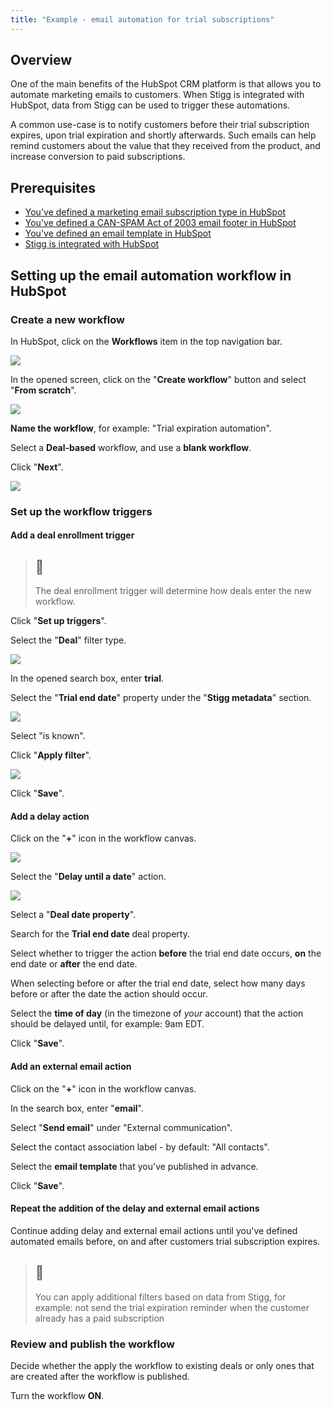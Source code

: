 ```yaml
---
title: "Example - email automation for trial subscriptions"
---
```


## Overview

One of the main benefits of the HubSpot CRM platform is that allows you to automate marketing emails to customers. When Stigg is integrated with HubSpot, data from Stigg can be used to trigger these automations.

A common use-case is to notify customers before their trial subscription expires, upon trial expiration and shortly afterwards. Such emails can help remind customers about the value that they received from the product, and increase conversion to paid subscriptions.

  
## Prerequisites

* [You've defined a marketing email subscription type in HubSpot](https://knowledge.hubspot.com/contacts/how-do-subscription-preferences-and-types-work)
* [You've defined a CAN-SPAM Act of 2003 email footer in HubSpot](https://knowledge.hubspot.com/email/can-i-customize-my-can-spam-email-footer)
* [You've defined an email template in HubSpot](https://knowledge.hubspot.com/email/create-marketing-emails-in-the-drag-and-drop-email-editor)
* [Stigg is integrated with HubSpot](hubspot)
  
## Setting up the email automation workflow in HubSpot

### Create a new workflow

In HubSpot, click on the **Workflows** item in the top navigation bar.

![](/images/f053bfe-Screen_Shot_2022-09-29_at_13.44.52.png)

In the opened screen, click on the "**Create workflow**" button and select "**From scratch**".

![](/images/13b6cc2-Screen_Shot_2022-09-29_at_17.28.09.png)

**Name the workflow**, for example: "Trial expiration automation".

Select a **Deal-based** workflow, and use a **blank workflow**.

Click "**Next**".

![](/images/24994c7-Screen_Shot_2022-09-29_at_15.57.05.png)

  
### Set up the workflow triggers

#### Add a deal enrollment trigger

> ## 📘
> 
> The deal enrollment trigger will determine how deals enter the new workflow.

Click "**Set up triggers**".

Select the "**Deal**" filter type.

![](/images/662b20c-Screen_Shot_2022-09-29_at_16.08.03.png)

In the opened search box, enter **trial**.

Select the "**Trial end date**" property under the "**Stigg metadata**" section.

![](/images/2ad98bd-Screen_Shot_2022-09-29_at_16.08.22.png)

Select "is known".

Click "**Apply filter**".

![](/images/930327c-Screen_Shot_2022-09-29_at_17.31.06.png)

Click "**Save**".

  
#### Add a delay action

Click on the "**+**" icon in the workflow canvas.

![](/images/f485b72-Screen_Shot_2022-09-29_at_17.38.58.png)

Select the "**Delay until a date**" action.

![](/images/535ca7b-Screen_Shot_2022-09-29_at_17.39.35.png)

Select a "**Deal date property**".

Search for the **Trial end date** deal property.

Select whether to trigger the action **before** the trial end date occurs, **on** the end date or **after** the end date. 

When selecting before or after the trial end date, select how many days before or after the date the action should occur.

Select the **time of day** (in the timezone of _your_ account) that the action should be delayed until, for example: 9am EDT.

Click "**Save**".

  
#### Add an external email action

Click on the "**+**" icon in the workflow canvas.

In the search box, enter "**email**".

Select "**Send email**" under "External communication".

Select the contact association label - by default: "All contacts".

Select the **email template** that you've published in advance.

Click "**Save**".

  
#### Repeat the addition of the delay and external email actions

Continue adding delay and external email actions until you've defined automated emails before, on and after customers trial subscription expires.

> ## 📘
> 
> You can apply additional filters based on data from Stigg, for example: not send the trial expiration reminder when the customer already has a paid subscription

  
### Review and publish the workflow

Decide whether the apply the workflow to existing deals or only ones that are created after the workflow is published.

Turn the workflow **ON**.
